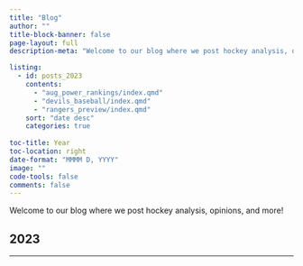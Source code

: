 ```yaml
---
title: "Blog"
author: ""
title-block-banner: false
page-layout: full
description-meta: "Welcome to our blog where we post hockey analysis, opinions, and more!"

listing:
  - id: posts_2023
    contents: 
      - "aug_power_rankings/index.qmd"
      - "devils_baseball/index.qmd"  
      - "rangers_preview/index.qmd"           
    sort: "date desc"
    categories: true
    
toc-title: Year
toc-location: right
date-format: "MMMM D, YYYY"
image: ""
code-tools: false
comments: false
---
```


Welcome to our blog where we post hockey analysis, opinions, and more!

## 2023

:::{#posts_2023}
:::

---
